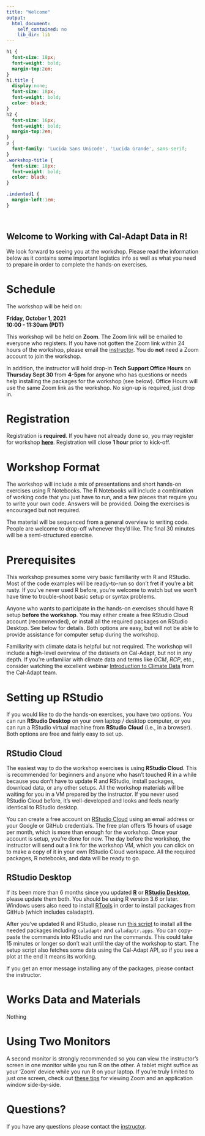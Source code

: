 ```yaml
---
title: "Welcome"
output: 
  html_document: 
    self_contained: no
    lib_dir: lib
---
```


```css
h1 {
  font-size: 18px;
  font-weight: bold;
  margin-top:2em;
}
h1.title {
  display:none;
  font-size: 18px;
  font-weight: bold;
  color: black;
}
h2 {
  font-size: 16px;
  font-weight: bold;
  margin-top:2em;
}
p {
  font-family: 'Lucida Sans Unicode', 'Lucida Grande', sans-serif;
}
.workshop-title {
  font-size: 18px;
  font-weight: bold;
  color: black;
}

.indented1 {
  margin-left:1em;
}
```

\

## Welcome to Working with Cal-Adapt Data in R!

We look forward to seeing you at the workshop. Please read the information below as it contains some important logistics info as well as what you need to prepare in order to complete the hands-on exercises.

# Schedule

The workshop will be held on:

<div class="indented1" style="font-weight:bold;">
Friday, October 1, 2021<br/>
10:00 - 11:30am (PDT)
</div>

This workshop will be held on **Zoom**. The Zoom link will be emailed to everyone who registers. If you have not gotten the Zoom link within 24 hours of the workshop, please email the [instructor](mailto:andlyons@ucanr.edu?subject=caladaptR Workshop). You do **not** need a Zoom account to join the workshop.

In addition, the instructor will hold drop-in **Tech Support Office Hours** on **Thursday Sept 30** from **4-5pm** for anyone who has questions or needs help installing the packages for the workshop (see below). Office Hours will use the same Zoom link as the workshop. No sign-up is required, just drop in. 

# Registration

Registration is **required**. If you have not already done so, you may register for workshop [**here**](https://forms.gle/KQLNV5u8GPVsn7ez5){target="_blank" rel="noopener"}. Registration will close **1 hour** prior to kick-off.

# Workshop Format

The workshop will include a mix of presentations and short hands-on exercises using R Notebooks. The R Notebooks will include a combination of working code that you just have to run, and a few pieces that require you to write your own code. Answers will be provided. Doing the exercises is encouraged but not required. 

The material will be sequenced from a general overview to writing code. People are welcome to drop-off whenever they'd like. The final 30 minutes will be a semi-structured exercise. 

# Prerequisites

This workshop presumes some very basic familiarity with R and RStudio. Most of the code examples will be ready-to-run so don't fret if you're a bit rusty. If you've never used R before, you're welcome to watch but we won't have time to trouble-shoot basic setup or syntax problems.

Anyone who wants to participate in the hands-on exercises should have R setup **before the workshop**. You may either create a free RStudio Cloud account (recommended), or install all the required packages on  RStudio Desktop. See below for details. Both options are easy, but will not be able to provide assistance for computer setup during the workshop.

Familiarity with climate data is helpful but not required. The workshop will include a high-level overview of the datasets on Cal-Adapt, but not in any depth. If you're unfamiliar with climate data and terms like *GCM*, *RCP*, etc., consider watching the excellent webinar [Introduction to Climate Data](https://youtu.be/DGBzmyejws0){target="_blank" rel="noopener"} from the Cal-Adapt team.

# Setting up RStudio

If you would like to do the hands-on exercises, you have two options. You can run **RStudio Desktop** on your own laptop / desktop computer, or you can run a RStudio virtual machine from **RStudio Cloud** (i.e., in a browser). Both options are free and fairly easy to set up.

<div class="indented1">

## RStudio Cloud

The easiest way to do the workshop exercises is using **RStudio Cloud**. This is recommended for beginners and anyone who hasn't touched R in a while because you don't have to update R and RStudio, install packages, download data, or any other setups. All the workshop materials will be waiting for you in a VM prepared by the instructor. If you never used RStudio Cloud before, it's well-developed and looks and feels nearly identical to RStudio desktop.

You can create a free account on [RStudio Cloud](https://rstudio.cloud/){target="_blank" rel="noopener"} using an email address or your Google or GitHub credentials. The free plan offers 15 hours of usage per month, which is more than enough for the workshop. Once your account is setup, you're done for now. The day before the workshop, the instructor will send out a link for the workshop VM, which you can click on to make a copy of it in your own RStudio Cloud workspace. All the required packages, R notebooks, and data will be ready to go.

## RStudio Desktop

If its been more than 6 months since you updated [**R**](https://cran.r-project.org/){target="_blank" rel="noopener"} or [**RStudio Desktop**](https://rstudio.com/products/rstudio/download/){target="_blank" rel="noopener"}, please update them both. You should be using R version 3.6 or later. Windows users also need to install [RTools](https://cran.r-project.org/bin/windows/Rtools/){target="_blank" rel="noopener"} in order to install packages from GitHub (which includes caladaptr).

After you've updated R and RStudio, please run [this script](https://raw.githubusercontent.com/ucanr-igis/caladaptr-res/master/scripts/caladaptr_setup.r){target="_blank" rel="noopener"} to install all the needed packages including `caladaptr` and `caladaptr.apps`. You can copy-paste the commands into RStudio and run the commands. This could take 15 minutes or longer so don't wait until the day of the workshop to start. The setup script also fetches some data using the Cal-Adapt API, so if you see a plot at the end it means its working.

If you get an error message installing any of the packages, please contact the instructor. 

</div>  <!---- div class="indented1" --->

# Works Data and Materials

Nothing 

# Using Two Monitors

A second monitor is strongly recommended so you can view the instructor's screen in one monitor while you run R on the other. A tablet might suffice as your 'Zoom' device while you run R on your laptop. If you're truly limited to just one screen, check out <a moz-do-not-send="true" href="https://ucanr-igis.github.io/rspatial_scgis20/setup.html#viewing-rstudio-and-zoom-simultaneously">these tips</a> for viewing Zoom and an application window side-by-side.

# Questions?

If you have any questions please contact the [instructor](mailto:andlyons@ucanr.edu).

